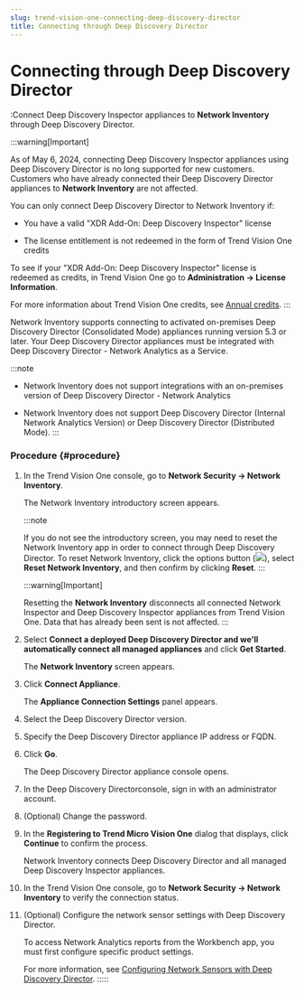 ```yaml
---
slug: trend-vision-one-connecting-deep-discovery-director
title: Connecting through Deep Discovery Director
---
```

# Connecting through Deep Discovery Director

:Connect Deep Discovery Inspector appliances to **Network Inventory** through Deep Discovery Director.

:::warning[Important]

As of May 6, 2024, connecting Deep Discovery Inspector appliances using Deep Discovery Director is no long supported for new customers. Customers who have already connected their Deep Discovery Director appliances to **Network Inventory** are not affected.

You can only connect Deep Discovery Director to Network Inventory if:

- You have a valid "XDR Add-On: Deep Discovery Inspector" license

- The license entitlement is not redeemed in the form of Trend Vision One credits

To see if your "XDR Add-On: Deep Discovery Inspector" license is redeemed as credits, in Trend Vision One go to **Administration → License Information**.

For more information about Trend Vision One credits, see [Annual credits](credit-usage.mdx).
:::

Network Inventory supports connecting to activated on-premises Deep Discovery Director (Consolidated Mode) appliances running version 5.3 or later. Your Deep Discovery Director appliances must be integrated with Deep Discovery Director - Network Analytics as a Service.

:::note

- Network Inventory does not support integrations with an on-premises version of Deep Discovery Director - Network Analytics

- Network Inventory does not support Deep Discovery Director (Internal Network Analytics Version) or Deep Discovery Director (Distributed Mode).
:::

### Procedure {#procedure}

1.  In the Trend Vision One console, go to **Network Security → Network Inventory**.

    The Network Inventory introductory screen appears.

    :::note

    If you do not see the introductory screen, you may need to reset the Network Inventory app in order to connect through Deep Discovery Director. To reset Network Inventory, click the options button (![](/images/options_icon=GUID-408062FA-DA13-4ECA-81EB-31A5B68355A1=1=en-us=Low.webp)), select **Reset Network Inventory**, and then confirm by clicking **Reset**.
    :::

    :::warning[Important]

    Resetting the **Network Inventory** disconnects all connected Network Inspector and Deep Discovery Inspector appliances from Trend Vision One. Data that has already been sent is not affected.
    :::

2.  Select **Connect a deployed Deep Discovery Director and we'll automatically connect all managed appliances** and click **Get Started**.

    The **Network Inventory** screen appears.

3.  Click **Connect Appliance**.

    The **Appliance Connection Settings** panel appears.

4.  Select the Deep Discovery Director version.

5.  Specify the Deep Discovery Director appliance IP address or FQDN.

6.  Click **Go**.

    The Deep Discovery Director appliance console opens.

7.  In the Deep Discovery Directorconsole, sign in with an administrator account.

8.  (Optional) Change the password.

9.  In the **Registering to Trend Micro Vision One** dialog that displays, click **Continue** to confirm the process.

    Network Inventory connects Deep Discovery Director and all managed Deep Discovery Inspector appliances.

10. In the Trend Vision One console, go to **Network Security → Network Inventory** to verify the connection status.

11. (Optional) Configure the network sensor settings with Deep Discovery Director.

    To access Network Analytics reports from the Workbench app, you must first configure specific product settings.

    For more information, see [Configuring Network Sensors with Deep Discovery Director](configuring-network-sensors-ddd.mdx).
:::::
